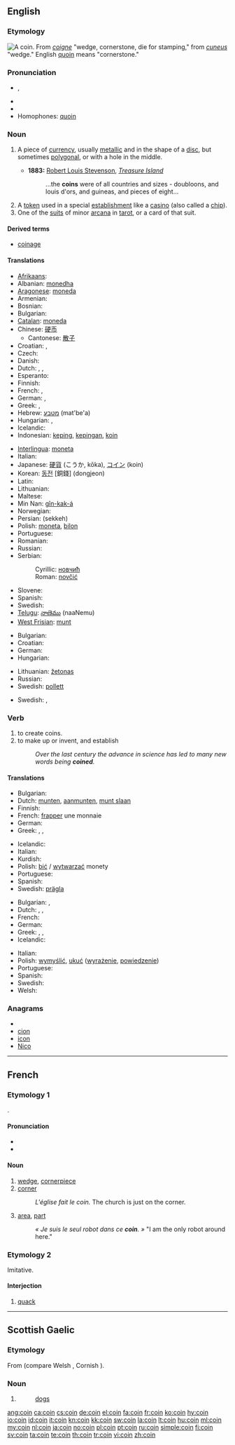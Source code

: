 {{wikipedia}}
==English==

===Etymology===
[[Image:ClemensXI.png|thumb|right|A coin.]]
From {{etyl|fro}} ''[[coigne]]'' "wedge, cornerstone, die for stamping," from {{etyl|la}} ''[[cuneus]]'' "wedge." English [[quoin]] means "cornerstone."

===Pronunciation===
* {{IPA|/kɔɪn/}}, {{SAMPA|/kOIn/}}
* {{audio|en-us-coin.ogg|Audio (US)}}
* {{rhymes|ɔɪn}}
* Homophones: [[quoin]]

===Noun===
{{en-noun}}

# {{context|currency}} A piece of [[currency]], usually [[metallic]] and in the shape of a [[disc]], but sometimes [[polygonal]], or with a hole in the middle.
#* '''1883:''' [[w:Robert Louis Stevenson|Robert Louis Stevenson]], ''[[w:Treasure Island|Treasure Island]]''
#*: ...the '''coins''' were of all countries and sizes - doubloons, and louis d'ors, and guineas, and pieces of eight...
# A [[token]] used in a special [[establishment]] like a [[casino]] (also called a [[chip]]).
# One of the [[suit]]s of minor [[arcana]] in [[tarot]], or a card of that suit.

====Derived terms====
* [[coinage]]

====Translations====
{{trans-top|(''currency'') A piece of currency}}
* [[Afrikaans]]: {{t-|af|munt|xs=Afrikaans}}
* Albanian: [[monedha]] {{g|Albanian}}
* [[Aragonese]]: [[moneda]] {{f}}
* Armenian: {{t-|hy|մետաղադրամ|tr=metaġadram}}
* Bosnian: {{t-|bs|novčić|m}}
* Bulgarian: {{t+|bg|монета|f}}
* [[Catalan]]: [[moneda]] {{f}}
* Chinese: [[硬币]]
** Cantonese: [[散子]]
* Croatian: {{t-|hr|novčić|m|alt=nòvčić}}, {{t|hr|kovanica|f|alt=kovànica}}
* Czech: {{t+|cs|mince|f}}
* Danish: {{t-|da|mønt|c}}
* Dutch: {{t+|nl|munt|m}}, {{t+|nl|muntstuk|n}}, {{t+|nl|geldstuk|n}}
* Esperanto: {{t-|eo|monero|xs=Esperanto}}
* Finnish: {{t+|fi|kolikko}}
* French: {{t+|fr|monnaie|f}}, {{t+|fr|pièce|f}}
* German: {{t+|de|Münze|f}}, {{t+|de|Geldstück|n}}
* Greek: {{t+|el|κέρμα|n|tr=kérma}}, {{t|el|νόμισμα|tr=nómisma|sc=Grek}}
* Hebrew: [[מטבע]] (mat'be'a) {{m}}
* Hungarian: {{t+|hu|érme}},  {{t+|hu|fémpénz}}
* Icelandic: {{t-|is|mynt|f}}
* Indonesian: [[keping]], [[keping|kepingan]], [[koin]]
{{trans-mid}}
* [[Interlingua]]: [[moneta]]
* Italian: {{t+|it|moneta|f}}
* Japanese: [[硬貨]] (こうか, kōka), [[コイン]] (koin)
* Korean: [[동전]] [銅錢] (dongjeon)
* Latin: {{t-|la|moneta|f}}
* Lithuanian: {{t-|lt|moneta|f|xs=Lithuanian}}
* Maltese: {{t-|mt|munita|f|xs=Maltese}}
* Min Nan: [[gîn-kak-á]]
* Norwegian: {{t+|no|mynt|m}}
* Persian: {{fa-Arab|[[سکه]]}} (sekkeh)
* Polish: [[moneta]], [[bilon]]
* Portuguese: {{t+|pt|moeda|f}}
* Romanian: {{t+|ro|monedă|f}}
* Russian: {{t+|ru|монета|f|tr=mon'éta}}
* Serbian:
*: Cyrillic: [[новчић]] {{m}}
*: Roman: [[novčić]] {{m}}
* Slovene: {{t+|sl|kovanec|m}}
* Spanish: {{t+|es|moneda|f}}
* Swedish: {{t+|sv|mynt|n}}
* [[Telugu]]: [[నాణెము]] (naaNemu)
* [[West Frisian]]: [[munt]]
{{trans-bottom}}

{{trans-top|A token used in a special establishment like a casino}}
* Bulgarian: {{t|bg|жетон|m}}
* Croatian: {{t|hr|žeton|m|alt=žètōn}}
* German: {{t+|de|Chip|m}}
* Hungarian: {{t-|hu|zseton}}
{{trans-mid}}
* Lithuanian: [[žetonas]] {{m}}
* Russian: {{t+|ru|фишка|f|tr=fíška}}
* Swedish: [[pollett]] {{c}}
{{trans-bottom}}

{{trans-top|One of the suits of minor arcana in tarot, or a card of that suit}}
* Swedish: {{t+|sv|mynt|n}}, {{t+|sv|pentagram|n}}
{{trans-mid}}
{{trans-bottom}}

===Verb===
{{en-verb}}

# to create coins.
# to make up or invent, and establish
#: ''Over the last century the advance in science has led to many new words being '''coined'''.''

====Translations====
{{trans-top|to create coins}}
* Bulgarian: {{t+|bg|сека}}
* Dutch: [[munten]], [[aanmunten]], [[munt slaan]]
* Finnish: {{t|fi|lyödä rahaa}}
* French: [[frapper]] une monnaie
* German: {{t+|de|prägen}}
* Greek: {{t|el|νομισματοκοπώ|tr=nomismatokopó}}, {{t|el|νομισματοποιώ|tr=nomismatopoió}}, {{t|el|κερματίζω|tr=kermatízo}} {{i|means also "to cut" and "to shatter"}}
{{trans-mid}}
* Icelandic: {{t-|is|slá mynt}}
* Italian: {{t+|it|coniare}}
* Kurdish: {{ku-Arab|[[پاره‌لێدان]]}}
* Polish: [[bić]] / [[wytwarzać]] monety
* Portuguese: {{t+|pt|cunhar}}
* Spanish: {{t+|es|acuñar}}
* Swedish: [[prägla]]
{{trans-bottom}}

{{trans-top|to make up or invent, and establish}}
* Bulgarian: {{t|bg|измислям}},  {{t|bg|изфабрикувам}}
* Dutch: {{t+|nl|verzinnen}}, {{t+|nl|smeden}}, {{t-|nl|opperen}}
* French: {{t+|fr|inventer}}
* German: {{t+|de|prägen}}
* Greek: {{t|el|εφευρίσκω|tr=efevrísko}}, {{t|el|επινοώ|tr=epinoó}}, {{t|el|κατασκευάζω|tr=kataskevázo}}
* Icelandic: {{t-|is|búa til}}
{{trans-mid}}
* Italian: {{t+|it|coniare}}
* Polish: [[wymyślić]], [[ukuć]] ([[wyrażenie]], [[powiedzenie]])
* Portuguese: {{t+|pt|cunhar}}
* Spanish: {{t+|es|acuñar}}
* Swedish: {{t+|sv|mynta}}
* Welsh: {{t|cy|bathu|xs=Welsh}}
{{trans-bottom}}

===Anagrams===
* {{alphagram|cino}}
* [[cion#English|cion]]
* [[icon#English|icon]]
* [[Nico#English|Nico]]

----

==French==

===Etymology 1===
{{etyl|la|fr}} {{term|cuneus||wedge}}.

====Pronunciation====
* {{audio|Fr-coin.ogg|audio}}
* {{IPA|/kwɛ̃/|lang=fr}}

====Noun====
{{fr-noun|m}}

# [[wedge]], [[cornerpiece]]
# [[corner]]
#: ''L'église fait le coin.''  The church is just on the corner.
# [[area]], [[part]]
#: ''« Je suis le seul robot dans ce '''coin'''. »''  "I am the only robot around here."

===Etymology 2===
Imitative.

====Interjection====
{{fr-intj}}

# [[quack]]

----

==Scottish Gaelic==

===Etymology===
From {{proto|Celtic|kūn|lang=gd}} (compare Welsh {{term|cŵn|lang=cy}}, Cornish {{term|keun|lang=kw}}).

===Noun===
{{infl|gd|noun form|g=m}}

# {{plural of|cù|lang=gd}}
#: [[dogs]]

[[ang:coin]]
[[ca:coin]]
[[cs:coin]]
[[de:coin]]
[[el:coin]]
[[fa:coin]]
[[fr:coin]]
[[ko:coin]]
[[hy:coin]]
[[io:coin]]
[[id:coin]]
[[it:coin]]
[[kn:coin]]
[[kk:coin]]
[[sw:coin]]
[[la:coin]]
[[lt:coin]]
[[hu:coin]]
[[ml:coin]]
[[my:coin]]
[[nl:coin]]
[[ja:coin]]
[[no:coin]]
[[pl:coin]]
[[pt:coin]]
[[ru:coin]]
[[simple:coin]]
[[fi:coin]]
[[sv:coin]]
[[ta:coin]]
[[te:coin]]
[[th:coin]]
[[tr:coin]]
[[vi:coin]]
[[zh:coin]]